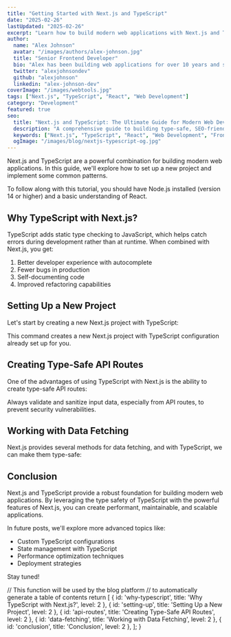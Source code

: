 ```yaml
---
title: "Getting Started with Next.js and TypeScript"
date: "2025-02-26"
lastUpdated: "2025-02-26"
excerpt: "Learn how to build modern web applications with Next.js and TypeScript in this comprehensive guide."
author:
  name: "Alex Johnson"
  avatar: "/images/authors/alex-johnson.jpg"
  title: "Senior Frontend Developer"
  bio: "Alex has been building web applications for over 10 years and specializes in React and TypeScript."
  twitter: "alexjohnsondev"
  github: "alexjohnson"
  linkedin: "alex-johnson-dev"
coverImage: "/images/webtools.jpg"
tags: ["Next.js", "TypeScript", "React", "Web Development"]
category: "Development"
featured: true
seo:
  title: "Next.js and TypeScript: The Ultimate Guide for Modern Web Development"
  description: "A comprehensive guide to building type-safe, SEO-friendly web applications with Next.js and TypeScript."
  keywords: ["Next.js", "TypeScript", "React", "Web Development", "Frontend", "JavaScript"]
  ogImage: "/images/blog/nextjs-typescript-og.jpg"
---
```


Next.js and TypeScript are a powerful combination for building modern web applications. In this guide, we'll explore how to set up a new project and implement some common patterns.

<Callout type="info" title="Prerequisites">
  To follow along with this tutorial, you should have Node.js installed (version 14 or higher) and a basic understanding of React.
</Callout>

## Why TypeScript with Next.js?

TypeScript adds static type checking to JavaScript, which helps catch errors during development rather than at runtime. When combined with Next.js, you get:

1. Better developer experience with autocomplete
2. Fewer bugs in production
3. Self-documenting code
4. Improved refactoring capabilities

## Setting Up a New Project

Let's start by creating a new Next.js project with TypeScript:



This command creates a new Next.js project with TypeScript configuration already set up for you.

## Creating Type-Safe API Routes

One of the advantages of using TypeScript with Next.js is the ability to create type-safe API routes:



<Callout type="warning" title="Important">
  Always validate and sanitize input data, especially from API routes, to prevent security vulnerabilities.
</Callout>

## Working with Data Fetching

Next.js provides several methods for data fetching, and with TypeScript, we can make them type-safe:



## Conclusion

Next.js and TypeScript provide a robust foundation for building modern web applications. By leveraging the type safety of TypeScript with the powerful features of Next.js, you can create performant, maintainable, and scalable applications.

In future posts, we'll explore more advanced topics like:

- Custom TypeScript configurations
- State management with TypeScript
- Performance optimization techniques
- Deployment strategies

Stay tuned!

  // This function will be used by the blog platform
  // to automatically generate a table of contents
  return [
    { id: 'why-typescript', title: 'Why TypeScript with Next.js?', level: 2 },
    { id: 'setting-up', title: 'Setting Up a New Project', level: 2 },
    { id: 'api-routes', title: 'Creating Type-Safe API Routes', level: 2 },
    { id: 'data-fetching', title: 'Working with Data Fetching', level: 2 },
    { id: 'conclusion', title: 'Conclusion', level: 2 },
  ];
}